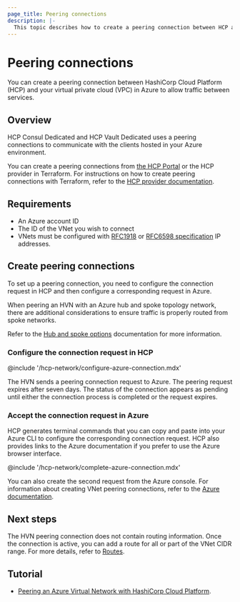 ```yaml
---
page_title: Peering connections
description: |-
  This topic describes how to create a peering connection between HCP and your virtual network (VNet) in Microsoft Azure.
---
```


# Peering connections

You can create a peering connection between HashiCorp Cloud Platform (HCP) and
your virtual private cloud (VPC) in Azure to allow traffic between services.

## Overview

HCP Consul Dedicated and HCP Vault Dedicated uses a peering connections to communicate with the clients
hosted in your Azure environment.

You can create a peering connections from [the HCP Portal](https://portal.cloud.hashicorp.com/) or the
HCP provider in Terraform. For instructions on how to create peering connections
with Terraform, refer to the [HCP provider
documentation](https://registry.terraform.io/providers/hashicorp/hcp/latest/docs/guides/peering-azure).

## Requirements

- An Azure account ID
- The ID of the VNet you wish to connect
- VNets must be configured with [RFC1918](https://datatracker.ietf.org/doc/html/rfc1918) or [RFC6598 specification](https://datatracker.ietf.org/doc/html/rfc6598) IP addresses.

## Create peering connections

To set up a peering connection, you need to configure the connection request in
HCP and then configure a corresponding request in Azure.

<Note title="Hub and spoke topology">

When peering an HVN with an Azure hub and spoke topology network, there are
additional considerations to ensure traffic is properly routed from spoke
networks.

Refer to the [Hub and spoke
options](/hcp/docs/hcp/network/hvn-azure/hub-spoke-options) documentation for
more information.

</Note>

### Configure the connection request in HCP

@include '/hcp-network/configure-azure-connection.mdx'

The HVN sends a peering connection request to Azure. The peering request expires
after seven days. The status of the connection appears as pending until either
the connection process is completed or the request expires.

### Accept the connection request in Azure

HCP generates terminal commands that you can copy and paste into your Azure CLI
to configure the corresponding connection request. HCP also provides links to
the Azure documentation if you prefer to use the Azure browser interface.

@include '/hcp-network/complete-azure-connection.mdx'

You can also create the second request from the Azure console. For information
about creating VNet peering connections, refer to the [Azure
documentation](https://docs.microsoft.com/en-us/azure/virtual-network/virtual-network-peering-overview).

## Next steps

The HVN peering connection does not contain routing information. Once the
connection is active, you can add a route for all or part of the VNet CIDR
range. For more details, refer to
[Routes](/hcp/docs/hcp/network/hvn-azure/routes).

## Tutorial

- [Peering an Azure Virtual Network with HashiCorp Cloud Platform](/hcp/tutorials/networking/azure-peering-hcp).

